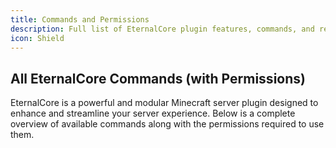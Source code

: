 ```yaml
---
title: Commands and Permissions
description: Full list of EternalCore plugin features, commands, and required permissions to help you configure your server with ease.
icon: Shield
---
```



## All EternalCore Commands (with Permissions)

EternalCore is a powerful and modular Minecraft server plugin designed to enhance and streamline your server experience.
Below is a complete overview of available commands along with the permissions required to use them.

<DynamicCommandsTable />
